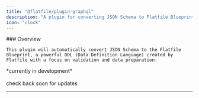 ```yaml
---
title: "@flatfile/plugin-graphql"
description: "A plugin for converting JSON Schema to Flatfile Blueprint."
icon: "clock"
---
```


<div className="grid sm:grid-cols-6 gap-x-6 flex" style={{alignItems: 'flex-middle'}}>
  <div className="col-span-3">
    ### Overview

    This plugin will automatically convert JSON Schema to the Flatfile Blueprint, a powerful DDL (Data Definition Language) created by Flatfile with a focus on validation and data preparation.

  </div>
  <div className="hidden sm:block col-span-3">
    <CardGroup cols={1}>
        <Card title="@flatfile/plugin-convert-json-schema" href="https://github.com/FlatFilers/flatfile-plugins/tree/main/plugins/json-schema" icon="github" >
        *currently in development*<br/>
        <br/>
        check back soon for updates
        </Card>
    </CardGroup>
  </div>
</div>

---